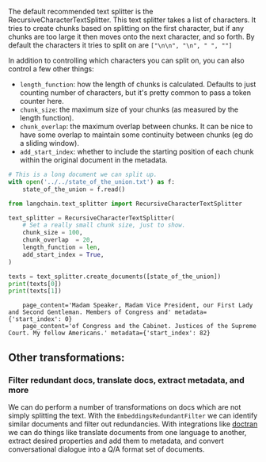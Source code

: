 The default recommended text splitter is the RecursiveCharacterTextSplitter. This text splitter takes a list of characters. It tries to create chunks based on splitting on the first character, but if any chunks are too large it then moves onto the next character, and so forth. By default the characters it tries to split on are `["\n\n", "\n", " ", ""]`

In addition to controlling which characters you can split on, you can also control a few other things:

- `length_function`: how the length of chunks is calculated. Defaults to just counting number of characters, but it's pretty common to pass a token counter here.
- `chunk_size`: the maximum size of your chunks (as measured by the length function).
- `chunk_overlap`: the maximum overlap between chunks. It can be nice to have some overlap to maintain some continuity between chunks (eg do a sliding window).
- `add_start_index`: whether to include the starting position of each chunk within the original document in the metadata.


```python
# This is a long document we can split up.
with open('../../state_of_the_union.txt') as f:
    state_of_the_union = f.read()
```


```python
from langchain.text_splitter import RecursiveCharacterTextSplitter
```


```python
text_splitter = RecursiveCharacterTextSplitter(
    # Set a really small chunk size, just to show.
    chunk_size = 100,
    chunk_overlap  = 20,
    length_function = len,
    add_start_index = True,
)
```


```python
texts = text_splitter.create_documents([state_of_the_union])
print(texts[0])
print(texts[1])
```

<CodeOutputBlock lang="python">

```
    page_content='Madam Speaker, Madam Vice President, our First Lady and Second Gentleman. Members of Congress and' metadata={'start_index': 0}
    page_content='of Congress and the Cabinet. Justices of the Supreme Court. My fellow Americans.' metadata={'start_index': 82}
```

</CodeOutputBlock>


## Other transformations:
### Filter redundant docs, translate docs, extract metadata, and more

We can do perform a number of transformations on docs which are not simply splitting the text. With the
`EmbeddingsRedundantFilter` we can identify similar documents and filter out redundancies. With integrations like
[doctran](https://github.com/psychic-api/doctran/tree/main) we can do things like translate documents from one language
to another, extract desired properties and add them to metadata, and convert conversational dialogue into a Q/A format
set of documents.
